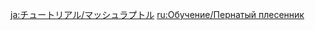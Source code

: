 {{Tutorial
|title    = Jadeplume Terrorshroom
|subtitle = New Entry
|type     = Enemies
|icon     = Icon Tutorial Monster.png
|about    = Jadeplume Terrorshroom
|image1   = Tutorial Jadeplume Terrorshroom.png
|text1    = An evolved [[Fungus]]. When it is hit by {{Color|help|Electro attacks}} and [[Catalyze]] reactions, it will accumulate Activation. When it is hit by {{Pyro}} attacks, it will lose Activation progress. When it accumulates sufficient Activation, it will enter an {{Color|help|Activated state}}. An activated Jadeplume Terrorshroom will unleash more fearsome attacks until it becomes exhausted. When it is not Activated, the Jadeplume Terrorshroom can be put into a [[Burning]] state via the use of {{Color|help|Pyro}}, which will cause it to become Scorched. It will then spread spores around to create Fungi in an attempt to escape this status.
|sort     = 2615
}}

[[ja:チュートリアル/マッシュラプトル]]
[[ru:Обучение/Пернатый плесенник]]